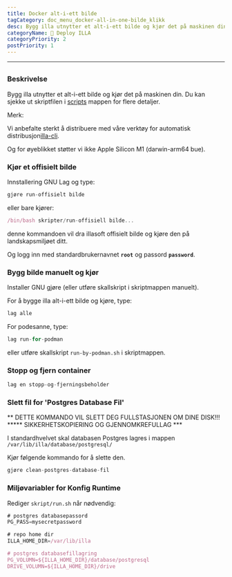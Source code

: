 ```yaml
---
title: Docker alt-i-ett bilde
tagCategory: doc_menu_docker-all-in-one-bilde_klikk
desc: Bygg illa utnytter et alt-i-ett bilde og kjør det på maskinen din.
categoryName: 👷 Deploy ILLA
categoryPriority: 2
postPriority: 1
---
```


* * *

## <Heading hidden>Docker alt-i-ett bilde</Heading>

### Beskrivelse

Bygg illa utnytter et alt-i-ett bilde og kjør det på maskinen din. Du kan sjekke ut skriptfilen i [scripts](https://github.com/illacloud/deploy-illa-manually/blob/main/docker/scripts) mappen for flere detaljer.

Merk:

Vi anbefalte sterkt å distribuere med våre verktøy for automatisk distribusjon[illa-cli](https://github.com/illacloud/illa).

Og for øyeblikket støtter vi ikke Apple Silicon M1 (darwin-arm64 bue).

### Kjør et offisielt bilde

Innstallering GNU Lag og type:

```jsx
gjøre run-offisielt bilde
```

eller bare kjører:

```jsx
/bin/bash skripter/run-offisiell bilde...
```

denne kommandoen vil dra illasoft offisielt bilde og kjøre den på landskapsmiljøet ditt.

Og logg inn med standardbrukernavnet **`root`** og passord **`password`**.

### Bygg bilde manuelt og kjør

Installer GNU gjøre (eller utføre skallskript i skriptmappen manuelt).

For å bygge illa alt-i-ett bilde og kjøre, type:

```jsx
lag alle
```

For podesanne, type:

```jsx
lag run-for-podman
```

eller utføre skallskript `run-by-podman.sh` i skriptmappen.

### Stopp og fjern container

```jsx
lag en stopp-og-fjerningsbeholder
```

### Slett fil for 'Postgres Database Fil'

** DETTE KOMMANDO VIL SLETT DEG FULLSTASJONEN OM DINE DISK!!! \*\*\*** SIKKERHETSKOPIERING OG GJENNOMKREFULLAG \*\*\*

I standardhvelvet skal databasen Postgres lagres i mappen `/var/lib/illa/database/postgresql/`

Kjør følgende kommando for å slette den.

```jsx
gjøre clean-postgres-database-fil
```

### Miljøvariabler for Konfig Runtime

Rediger `skript/run.sh` når nødvendig:

```jsx
# postgres databasepassord
PG_PASS=mysecretpassword

# repo home dir
ILLA_HOME_DIR=/var/lib/illa

# postgres databasefillagring
PG_VOLUMN=${ILLA_HOME_DIR}/database/postgresql
DRIVE_VOLUMN=${ILLA_HOME_DIR}/drive
```
